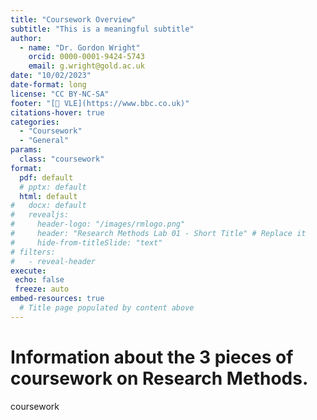 ```yaml
---
title: "Coursework Overview"
subtitle: "This is a meaningful subtitle"
author: 
  - name: "Dr. Gordon Wright"
    orcid: 0000-0001-9424-5743
    email: g.wright@gold.ac.uk
date: "10/02/2023"
date-format: long
license: "CC BY-NC-SA"
footer: "[🔗 VLE](https://www.bbc.co.uk)"
citations-hover: true
categories: 
  - "Coursework"
  - "General"
params:
  class: "coursework"
format: 
  pdf: default
  # pptx: default
  html: default
#   docx: default
#   revealjs: 
#     header-logo: "/images/rmlogo.png"
#     header: "Research Methods Lab 01 - Short Title" # Replace it
#     hide-from-titleSlide: "text"
# filters:
#   - reveal-header
execute:
 echo: false
 freeze: auto
embed-resources: true
  # Title page populated by content above
---
```


# Information about the 3 pieces of coursework on Research Methods.

coursework
